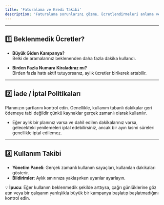 ```yaml
---
title: 'Faturalama ve Kredi Takibi'
description: 'Faturalama sorunlarını çözme, ücretlendirmeleri anlama ve iade politikaları ile kullanım takibini öğrenin.'
---
```



---

## 1️⃣ **Beklenmedik Ücretler?**
- **Büyük Giden Kampanya?**  
  Belki de aramalarınız beklenenden daha fazla dakika kullandı.

- **Birden Fazla Numara Kiraladınız mı?**  
  Birden fazla hattı aktif tutuyorsanız, aylık ücretler birikerek artabilir.

---

## 2️⃣ **İade / İptal Politikaları**
Planınızın şartlarını kontrol edin. Genellikle, kullanım tabanlı dakikalar geri ödemeye tabi değildir çünkü kaynaklar gerçek zamanlı olarak kullanılır.
- Eğer aylık bir planınız varsa ve dahil edilen dakikalarınız varsa, gelecekteki yenilemeleri iptal edebilirsiniz, ancak bir ayın kısmi süreleri genellikle iptal edilemez.

---

## 3️⃣ **Kullanım Takibi**
- **Yönetim Paneli**: Gerçek zamanlı kullanım sayaçları, kullanılan dakikaları gösterir.
- **Bildirimler**: Aylık sınırınıza yaklaşırken uyarılar ayarlayın.

💡 **İpucu**: Eğer kullanım beklenmedik şekilde arttıysa, çağrı günlüklerine göz atın veya bir çalışanın yanlışlıkla büyük bir kampanya başlatıp başlatmadığını kontrol edin.
